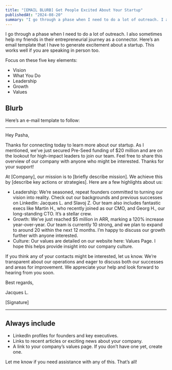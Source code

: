 ```yaml
---
title: "[EMAIL BLURB] Get People Excited About Your Startup"
publishedAt: "2024-08-20"
summary: "I go through a phase when I need to do a lot of outreach. I also sometimes help my friends in their entrepreneurial journey as a connector. Here’s an email template that I have to generate excitement about a startup. This works well if you are speaking in person too."
---
```


I go through a phase when I need to do a lot of outreach. I also sometimes help my friends in their entrepreneurial journey as a connector. Here’s an email template that I have to generate excitement about a startup. This works well if you are speaking in person too.

Focus on these five key elements:

- Vision
- What You Do
- Leadership
- Growth
- Values

## Blurb

Here’s an e-mail template to follow:

---

Hey Pasha,

Thanks for connecting today to learn more about our startup. As I mentioned, we’ve just secured Pre-Seed funding of $20 million and are on the lookout for high-impact leaders to join our team. Feel free to share this overview of our company with anyone who might be interested. Thanks for your support!

At [Company], our mission is to [briefly describe mission]. We achieve this by [describe key actions or strategies].
Here are a few highlights about us:

- Leadership: We’re seasoned, repeat founders committed to turning our vision into reality. Check out our backgrounds and previous successes on LinkedIn: Jacques L. and Slavoj Z. Our team also includes fantastic execs like Martin H., who recently joined as our CMO, and Georg H., our long-standing CTO. It’s a stellar crew.
- Growth: We’ve just reached $5 million in ARR, marking a 120% increase year-over-year. Our team is currently 10 strong, and we plan to expand to around 20 within the next 12 months. I’m happy to discuss our growth further with anyone interested.
- Culture: Our values are detailed on our website here: Values Page. I hope this helps provide insight into our company culture.

If you think any of your contacts might be interested, let us know. We’re transparent about our operations and eager to discuss both our successes and areas for improvement. We appreciate your help and look forward to hearing from you soon.

Best regards,

Jacques L.

[Signature]

---

## Always include

- LinkedIn profiles for founders and key executives.
- Links to recent articles or exciting news about your company.
- A link to your company’s values page. If you don’t have one yet, create one.

Let me know if you need assistance with any of this.
That’s all!
